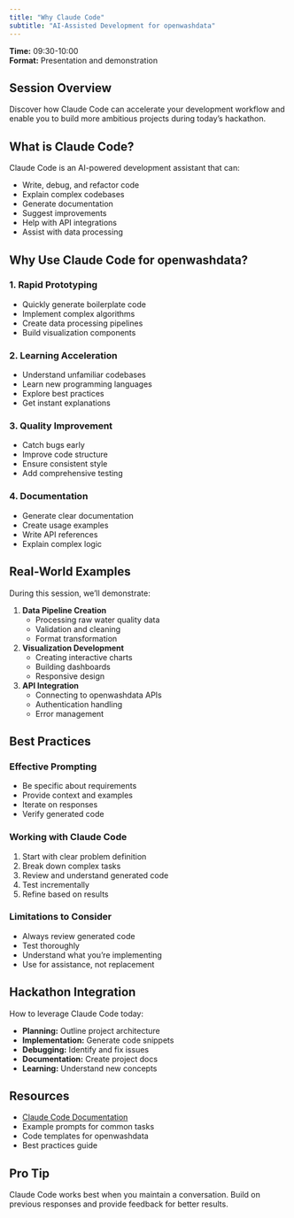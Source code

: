 ```yaml
---
title: "Why Claude Code"
subtitle: "AI-Assisted Development for openwashdata"
---
```


**Time:** 09:30-10:00  
**Format:** Presentation and demonstration

## Session Overview

Discover how Claude Code can accelerate your development workflow and enable you to build more ambitious projects during today's hackathon.

## What is Claude Code?

Claude Code is an AI-powered development assistant that can:

- Write, debug, and refactor code
- Explain complex codebases
- Generate documentation
- Suggest improvements
- Help with API integrations
- Assist with data processing

## Why Use Claude Code for openwashdata?

### 1. Rapid Prototyping

- Quickly generate boilerplate code
- Implement complex algorithms
- Create data processing pipelines
- Build visualization components

### 2. Learning Acceleration

- Understand unfamiliar codebases
- Learn new programming languages
- Explore best practices
- Get instant explanations

### 3. Quality Improvement

- Catch bugs early
- Improve code structure
- Ensure consistent style
- Add comprehensive testing

### 4. Documentation

- Generate clear documentation
- Create usage examples
- Write API references
- Explain complex logic

## Real-World Examples

During this session, we'll demonstrate:

1. **Data Pipeline Creation**
   - Processing raw water quality data
   - Validation and cleaning
   - Format transformation

2. **Visualization Development**
   - Creating interactive charts
   - Building dashboards
   - Responsive design

3. **API Integration**
   - Connecting to openwashdata APIs
   - Authentication handling
   - Error management

## Best Practices

### Effective Prompting

- Be specific about requirements
- Provide context and examples
- Iterate on responses
- Verify generated code

### Working with Claude Code

1. Start with clear problem definition
2. Break down complex tasks
3. Review and understand generated code
4. Test incrementally
5. Refine based on results

### Limitations to Consider

- Always review generated code
- Test thoroughly
- Understand what you're implementing
- Use for assistance, not replacement

## Hackathon Integration

How to leverage Claude Code today:

- **Planning:** Outline project architecture
- **Implementation:** Generate code snippets
- **Debugging:** Identify and fix issues
- **Documentation:** Create project docs
- **Learning:** Understand new concepts

## Resources

- [Claude Code Documentation](https://claude.ai/docs)
- Example prompts for common tasks
- Code templates for openwashdata
- Best practices guide

::: {.callout-tip}
## Pro Tip
Claude Code works best when you maintain a conversation. Build on previous responses and provide feedback for better results.
:::